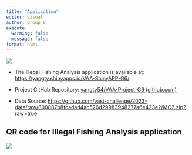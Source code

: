 ```yaml
---
title: "Application"
editor: visual
author: Group 6
execute: 
  warning: false
  message: false
format: html
---
```


![](images/275581688311668_.pic.jpg)

-   The Illegal Fishing Analysis application is available at: <https://yangty.shinyapps.io/VAA-ShinyAPP-G6/>

-   Project GitHub Repository: [yangty54/VAA-Project-G6 (github.com)](https://github.com/yangty54/VAA-Project-G6)

-   Data Source: [https://github.com/vast-challenge/2023-data/raw/800887b8fcadad4ac526d29983948277a6e423e2/MC2.zip?raw=true](https://www.google.com/url?q=https://github.com/vast-challenge/2023-data/raw/800887b8fcadad4ac526d29983948277a6e423e2/MC2.zip?raw%3Dtrue&sa=D&source=editors&ust=1688303636320993&usg=AOvVaw3bi7rlSdqQehOeenBc8tLt)

## QR code for Illegal Fishing Analysis application

![](images/bing_generated_qrcode.png)
